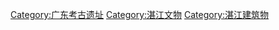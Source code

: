 [[Category:广东考古遗址|Category:广东考古遗址]]
[[Category:湛江文物|Category:湛江文物]]
[[Category:湛江建筑物|Category:湛江建筑物]]